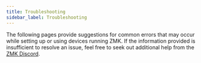 ```yaml
---
title: Troubleshooting
sidebar_label: Troubleshooting
---
```



The following pages provide suggestions for common errors that may occur while setting up or using devices running ZMK. If the information provided is insufficient to resolve an issue, feel free to seek out additional help from the [ZMK Discord](https://zmk.dev/community/discord/invite).

<DocCardList />
